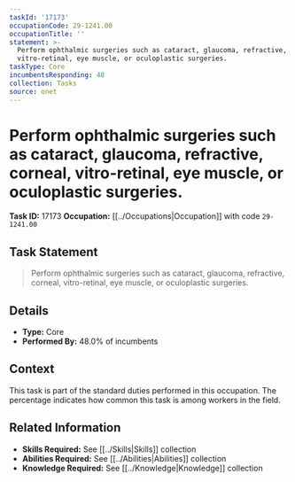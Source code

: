 ```yaml
---
taskId: '17173'
occupationCode: 29-1241.00
occupationTitle: ''
statement: >-
  Perform ophthalmic surgeries such as cataract, glaucoma, refractive, corneal,
  vitro-retinal, eye muscle, or oculoplastic surgeries.
taskType: Core
incumbentsResponding: 48
collection: Tasks
source: onet
---
```

# Perform ophthalmic surgeries such as cataract, glaucoma, refractive, corneal, vitro-retinal, eye muscle, or oculoplastic surgeries.

**Task ID:** 17173
**Occupation:** [[../Occupations|Occupation]] with code `29-1241.00`

## Task Statement

> Perform ophthalmic surgeries such as cataract, glaucoma, refractive, corneal, vitro-retinal, eye muscle, or oculoplastic surgeries.

## Details

- **Type:** Core
- **Performed By:** 48.0% of incumbents

## Context

This task is part of the standard duties performed in this occupation. The percentage indicates how common this task is among workers in the field.

## Related Information

- **Skills Required:** See [[../Skills|Skills]] collection
- **Abilities Required:** See [[../Abilities|Abilities]] collection
- **Knowledge Required:** See [[../Knowledge|Knowledge]] collection

